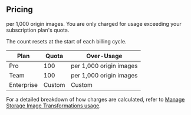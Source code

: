 ## Pricing

<Price price="5" /> per 1,000 origin images. You are only charged for usage exceeding your subscription
plan's quota.

<Admonition type="note">

The count resets at the start of each billing cycle.

</Admonition>

| Plan       | Quota  | Over-Usage                                  |
| ---------- | ------ | ------------------------------------------- |
| Pro        | 100    | <Price price="5" /> per 1,000 origin images |
| Team       | 100    | <Price price="5" /> per 1,000 origin images |
| Enterprise | Custom | Custom                                      |

For a detailed breakdown of how charges are calculated, refer to [Manage Storage Image Transformations usage](/docs/guides/platform/manage-your-usage/storage-image-transformations).
